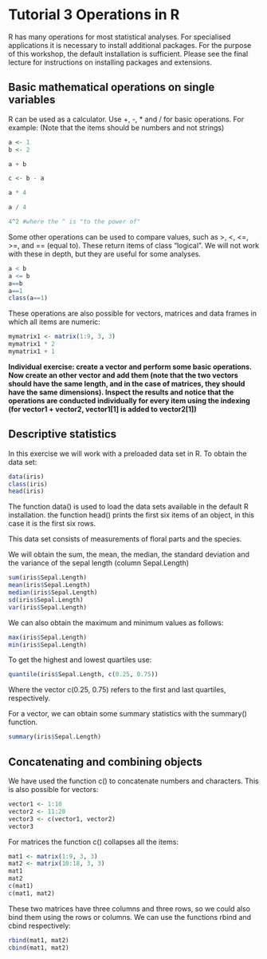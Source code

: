 Tutorial 3 Operations in R
===========================

R has many operations for most statistical analyses. For specialised applications it is necessary to install additional packages. For the purpose of this workshop, the default installation is sufficient. Please see the final lecture for instructions on installing packages and extensions.

Basic mathematical operations on single variables
-------------------------------------------------

R can be used as a calculator. Use +, -, * and / for basic operations. For example:
(Note that the items should be numbers and not strings)

```r
a <- 1
b <- 2

a + b

c <- b - a

a * 4

a / 4

4^2 #where the ^ is "to the power of"
```

Some other operations can be used to compare values, such as >, <, <=, >=, and == (equal to). These return items of class "logical". We will not work with these in depth, but they are useful for some analyses.

```r
a < b
a <= b
a==b
a==1
class(a==1)
```

These operations are also possible for vectors, matrices and data frames in which all items are numeric:

```r
mymatrix1 <- matrix(1:9, 3, 3)
mymatrix1 * 2
mymatrix1 + 1
````
**Individual exercise: create a vector and perform some basic operations. Now create an other vector and add them (note that the two vectors should have the same length, and in the case of matrices, they should have the same dimensions). Inspect the results and notice that the operations are conducted individually for every item using the indexing (for vector1 + vector2, vector1[1] is added to vector2[1])**


Descriptive statistics
----------------------

In this exercise we will work with a preloaded data set in R. To obtain the data set:

```r
data(iris)
class(iris)
head(iris)
```

The function data() is used to load the data sets available in the default R installation. the function head() prints the first six items of an object, in this case it is the first six rows.

This data set consists of measurements of floral parts and the species.

We will obtain the sum, the mean, the median, the standard deviation and the variance of the sepal length (column Sepal.Length)

```r
sum(iris$Sepal.Length)
mean(iris$Sepal.Length)
median(iris$Sepal.Length)
sd(iris$Sepal.Length)
var(iris$Sepal.Length)
````

We can also obtain the maximum and minimum values as follows:

```r
max(iris$Sepal.Length)
min(iris$Sepal.Length)
```

To get the highest and lowest quartiles use:

```r
quantile(iris$Sepal.Length, c(0.25, 0.75))
```

Where the vector c(0.25, 0.75) refers to the first and last quartiles, respectively.

For a vector, we can obtain some summary statistics with the summary() function.

```r
summary(iris$Sepal.Length)
```

Concatenating and combining objects
-----------------------------------

We have used the function c() to concatenate numbers and characters. This is also possible for vectors:

```r
vector1 <- 1:10
vector2 <- 11:20
vector3 <- c(vector1, vector2)
vector3
```

For matrices the function c() collapses all the items:

```r
mat1 <- matrix(1:9, 3, 3)
mat2 <- matrix(10:18, 3, 3)
mat1
mat2
c(mat1)
c(mat1, mat2)
```

These two matrices have three columns and three rows, so we could also bind them using the rows or columns. We can use the functions rbind and cbind respectively:

```r
rbind(mat1, mat2)
cbind(mat1, mat2)
```




